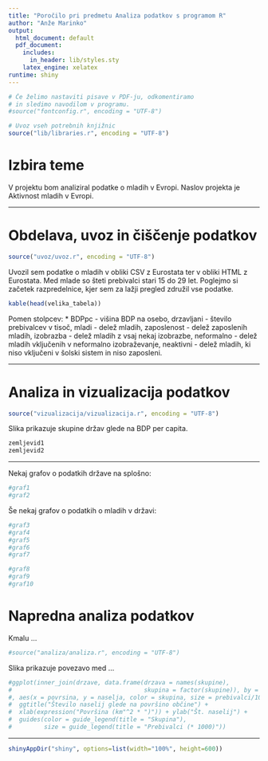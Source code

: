 ```yaml
---
title: "Poročilo pri predmetu Analiza podatkov s programom R"
author: "Anže Marinko"
output:
  html_document: default
  pdf_document:
    includes:
      in_header: lib/styles.sty
    latex_engine: xelatex
runtime: shiny
---
```


```r
# Če želimo nastaviti pisave v PDF-ju, odkomentiramo
# in sledimo navodilom v programu.
#source("fontconfig.r", encoding = "UTF-8")

# Uvoz vseh potrebnih knjižnic
source("lib/libraries.r", encoding = "UTF-8")
```

# Izbira teme

V projektu bom analiziral podatke o mladih v Evropi. Naslov projekta je Aktivnost mladih v Evropi.

***

# Obdelava, uvoz in čiščenje podatkov

```r
source("uvoz/uvoz.r", encoding = "UTF-8")
```

Uvozil sem podatke o mladih v obliki CSV z Eurostata ter v obliki HTML
z Eurostata. Med mlade so šteti prebivalci stari 15 do 29 let. Poglejmo si začetek razpredelnice, kjer sem za lažji pregled združil vse podatke.

```r
kable(head(velika_tabela))
```

Pomen stolpcev:
* BDPpc - višina BDP na osebo, drzavljani - število prebivalcev v tisoč, mladi - delež mladih, zaposlenost - delež zaposlenih mladih, izobrazba - delež mladih z vsaj nekaj izobrazbe, neformalno - delež mladih vključenih v neformalno izobraževanje, neaktivni - delež mladih, ki niso vključeni v šolski sistem in niso zaposleni.

***

# Analiza in vizualizacija podatkov

```r
source("vizualizacija/vizualizacija.r", encoding = "UTF-8")
```

Slika \ref{fig:zemljevid} prikazuje skupine držav glede na BDP per capita.

```r
zemljevid1
zemljevid2
```

***
Nekaj grafov o podatkih države na splošno:
```r
#graf1
#graf2
```
Še nekaj grafov o podatkih o mladih v državi:
```r
#graf3
#graf4
#graf5
#graf6
#graf7
```

```r
#graf8
#graf9
#graf10
```

# Napredna analiza podatkov

Kmalu ...

```r
#source("analiza/analiza.r", encoding = "UTF-8")
```

Slika \ref{fig:graf} prikazuje povezavo med ...

```r
#ggplot(inner_join(drzave, data.frame(drzava = names(skupine),
#                                     skupina = factor(skupine)), by = "drzava")
#, aes(x = povrsina, y = naselja, color = skupina, size = prebivalci/1000)) + geom_point() +
#  ggtitle("Število naselij glede na površino občine") +
#  xlab(expression("Površina (km"^2 * ")")) + ylab("Št. naselij") +
#  guides(color = guide_legend(title = "Skupina"),
#         size = guide_legend(title = "Prebivalci (* 1000)"))
```

***

```r
shinyAppDir("shiny", options=list(width="100%", height=600))
```
